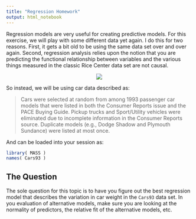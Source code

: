 ```yaml
---
title: "Regression Homework"
output: html_notebook
---
```


Regression models are very useful for creating predictive models.  For this exercise, we will play with some different data yet again. I do this for two reasons. First, it gets a bit old to be using the same data set over and over again. Second, regression analysis relies upon the notion that you are predicting the functional relationship between variables and the various things measured in the classic Rice Center data set are not causal. 

<center>
![](https://live.staticflickr.com/65535/50590074636_9277189260_d.jpg)
</center>

So instead, we will be using car data described as:

> Cars were selected at random from among 1993 passenger car models that were listed in both the Consumer Reports issue and the PACE Buying Guide. Pickup trucks and Sport/Utility vehicles were eliminated due to incomplete information in the Consumer Reports source. Duplicate models (e.g., Dodge Shadow and Plymouth Sundance) were listed at most once.

And can be loaded into your session as:

```r
library( MASS )
names( Cars93 )
```

## The Question

The sole question for this topic is to have you figure out the best regression model that describes the variation in car weight in the `Cars93` data set.  In you evaluation of alternative models, make sure you are looking at the normality of predictors, the relative fit of the alternative models, etc.
